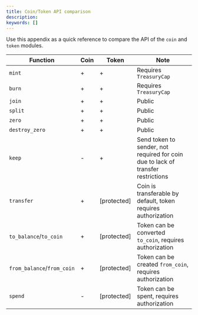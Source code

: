 ```yaml
---
title: Coin/Token API comparison
description:
keywords: []
---
```


Use this appendix as a quick reference to compare the API of the `coin` and `token` modules.

| Function                    | Coin | Token       | Note                                                                             |
|-----------------------------|------|-------------|----------------------------------------------------------------------------------|
| `mint`                        | +    | +           | Requires `TreasuryCap`                                                             |
| `burn`                        | +    | +           | Requires `TreasuryCap`                                                             |
| `join`                        | +    | +           | Public                                                                           |
| `split`                       | +    | +           | Public                                                                           |
| `zero`                        | +    | +           | Public                                                                           |
| `destroy_zero`                | +    | +           | Public                                                                           |
| `keep`                        | -    | +           | Send token to sender, not required for coin due to lack of transfer restrictions |
| `transfer`                    | +    | \[protected] | Coin is transferable by default, token requires authorization                   |
| `to_balance`/`to_coin`        | +    | \[protected] | Token can be converted `to_coin`, requires authorization                        |
| `from_balance`/`from_coin`    | +    | \[protected] | Token can be created `from_coin`, requires authorization                        |
| `spend`                       | -    | \[protected] | Token can be spent, requires authorization                   |
